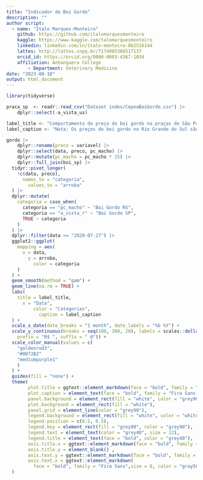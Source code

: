 ```yaml
---
title: "Indicador do Boi Gordo"
description: ""
author script: 
  - name: "Ítalo Marques-Monteiro"
    github: https://github.com/italomarquesmonteiro
    kaggle: https://www.kaggle.com/talomarquesmonteiro
    linkedin: linkedin.com/in/ítalo-monteiro-0b2516144
    lattes: http://lattes.cnpq.br/7174985368517137
    orcid_id: https://orcid.org/0000-0003-4367-1034
    affiliation: Anhanguera College  
        - Department: Veterinary Medicine
date: "2023-08-18"
output: html_document
---
```


```r
library(tidyverse)
```

```r
praca_sp  <- readr::read_csv("Dataset index/CepeaBoiGordo.csv") |>
    dplyr::select(-a_vista_us)
```



```r
label_title <- "Comportamento do preço do boi gordo na praças de São Paulo e Rio Grande do Sul" # nolint
label_caption <- "Nota: Os preços do boi gordo no Rio Grande do Sul são precificados em quilo e foram transformados para unidade de medida de @, usando o valor de 15 kg. \nDados do Boi Gordo RS: Núcleo de Estudos em Sistemas de Produção de Bovinos de Corte e Cadeia Produtiva (NESPro-UFRGS) \nDados do Boi Gordo SP:Centro de Estudos Avançados em Economia Aplicada (Cepea-Esalq) \nPlot: @italo.m.m" # nolint
```



```r
gordo |>
    dplyr::rename(preco = variavel) |>
    dplyr::select(data, preco, pc_macho) |>
    dplyr::mutate(pc_macho = pc_macho * 15) |>
    dplyr::full_join(boi_sp) |>
  tidyr::pivot_longer(
    !c(data, preco),
      names_to = "categoria",
        values_to = "arroba"
  ) |>
  dplyr::mutate(
    categoria = case_when(
      categoria == "pc_macho" ~ "Boi Gordo RS",
      categoria == "a_vista_r" ~ "Boi Gordo SP",
      TRUE ~ categoria
    )
  ) |>
  dplyr::filter(data >= "2020-07-27") |>
  ggplot2::ggplot(
    mapping = aes(
      x = data,
        y = arroba,
          color = categoria
    )
  ) +
  geom_smooth(method = "gam") +
  geom_line(na.rm = TRUE) +
  labs(
    title = label_title,
      x = "Data",
          color = "Categorias",
            caption = label_caption
  ) +
  scale_x_date(date_breaks = "1 month", date_labels = "%b %Y") +
  scale_y_continuous(breaks = seq(100, 360, 20), labels = scales::dollar_format(
    prefix = "R$ ", suffix = " @")) +
  scale_color_manual(values = c(
    "goldenrod3",
    "#0072B2"
    "mediumpurple1"
    )
  ) +
  guides(fill = "none") +
  theme(
        plot.title = ggtext::element_markdown(face = "bold", family = "Source Sans Pro", size = 25, hjust = 0, color = "gray40",), # nolint
        plot.caption = element_text(face = "bold", family = "Fira Sans Pro", size = 12, color = "gray70"), # nolint
        panel.background = element_rect(fill = "white", color = "grey90"),
        plot.background = element_rect(fill = "white"),
        panel.grid = element_line(color = "grey90"),
        legend.background = element_rect(fill = "white", color = "white"),
        legend.position = c(0.5, 0.5),
        legend.key = element_rect(fill = "grey90", color = "grey90"),
        legend.text = element_text(color = "grey40", size = 12),
        legend.title = element_text(face = "bold", color = "grey40"),
        axis.title.x = ggtext::element_markdown(face = "bold", family = "Fira Sans",size = 15, hjust = 0, color = "gray50"), # nolint,
        axis.title.y = element_blank() ,
        axis.text.y = ggtext::element_markdown(face = "bold", family = "Fira Sans",size = 8, hjust = 0, color = "gray50"), # nolint,
        axis.text.x = ggtext::element_markdown(
          face = "bold", family = "Fira Sans",size = 8, color = "gray50", angle=60, hjust=1) # nolint
  )
```
